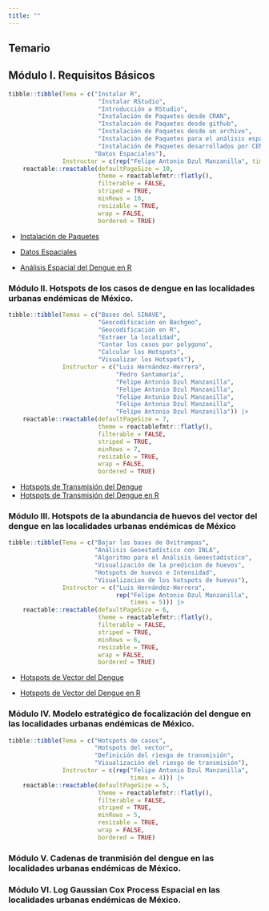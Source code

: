 ```yaml
---
title: ""
---
```


## Temario

## Módulo I. Requisitos Básicos

```r
tibble::tibble(Tema = c("Instalar R",
                         "Instalar RStudio",
                         "Introducción a RStudio",
                         "Instalación de Paquetes desde CRAN",
                         "Instalación de Paquetes desde github",
                         "Instalación de Paquetes desde un archivo",
                         "Instalación de Paquetes para el análisis espacial",
                         "Instalación de Paquetes desarrollados por CENAPRECE-InDRE",
                        "Datos Espaciales"),
               Instructor = c(rep("Felipe Antonio Dzul Manzanilla", times = 9))) |>
    reactable::reactable(defaultPageSize = 10,
                         theme = reactablefmtr::flatly(),
                         filterable = FALSE,
                         striped = TRUE,
                         minRows = 10,
                         resizable = TRUE, 
                         wrap = FALSE, 
                         bordered = TRUE)

```

-   [Instalación de Paquetes](https://calm-hummingbird-41cb33.netlify.app/talks/pkg_installation/#/)

-   [Datos Espaciales](https://calm-hummingbird-41cb33.netlify.app/talks/spatial_data/#/)

-   [Análisis Espacial del Dengue en R](https://calm-hummingbird-41cb33.netlify.app/talks/spatial_analysis_dengue/#/)

### Módulo II. Hotspots de los casos de dengue en las localidades urbanas endémicas de México.

```r
tibble::tibble(Temas = c("Bases del SINAVE",
                         "Geocodificación en Bachgeo",
                         "Geocodificación en R",
                         "Extraer la localidad",
                         "Contar los casos por polygono",
                         "Calcular los Hotspots",
                         "Visualizar los Hotspots"),
               Instructor = c("Luis Hernández-Herrera",
                              "Pedro Santamaría",
                              "Felipe Antonio Dzul Manzanilla",
                              "Felipe Antonio Dzul Manzanilla",
                              "Felipe Antonio Dzul Manzanilla",
                              "Felipe Antonio Dzul Manzanilla",
                              "Felipe Antonio Dzul Manzanilla")) |>
    reactable::reactable(defaultPageSize = 7,
                         theme = reactablefmtr::flatly(),
                         filterable = FALSE,
                         striped = TRUE,
                         minRows = 7,
                         resizable = TRUE, 
                         wrap = FALSE, 
                         bordered = TRUE)

```

-   [Hotspots de Transmisión del Dengue](https://calm-hummingbird-41cb33.netlify.app/talks/hotspots_cases/#/)
-   [Hotspots de Transmisión del Dengue en R](https://calm-hummingbird-41cb33.netlify.app/talks/hotspots_cases_R/#/)

### Módulo III. Hotspots de la abundancia de huevos del vector del dengue en las localidades urbanas endémicas de México

```r
tibble::tibble(Tema = c("Bajar las bases de Ovitrampas",
                        "Análisis Geoestadístico con INLA",
                        "Algoritmo para el Análisis Geoestadístico",
                        "Visualización de la predicion de huevos",
                        "Hotspots de huevos e Intensidad",
                        "Visualizacion de los hotspots de huevos"),
               Instructor = c("Luis Hernández-Herrera",
                              rep("Felipe Antonio Dzul Manzanilla", 
                                  times = 5))) |>
    reactable::reactable(defaultPageSize = 6,
                         theme = reactablefmtr::flatly(),
                         filterable = FALSE,
                         striped = TRUE,
                         minRows = 6,
                         resizable = TRUE, 
                         wrap = FALSE, 
                         bordered = TRUE)

```

-   [Hotspots de Vector del Dengue](https://animated-longma-729cee.netlify.app/talks/hotspots_eggs/#1)

-   [Hotspots de Vector del Dengue en R](https://animated-longma-729cee.netlify.app/talks/hotspots_eggs_r/#1)

### Módulo IV. Modelo estratégico de focalización del dengue en las localidades urbanas endémicas de México.

```r
tibble::tibble(Tema = c("Hotspots de casos",
                        "Hotspots del vector",
                        "Definición del riesgo de transmisión",
                        "Visualización del riesgo de transmisión"),
               Instructor = c(rep("Felipe Antonio Dzul Manzanilla", 
                                  times = 4))) |>
    reactable::reactable(defaultPageSize = 5,
                         theme = reactablefmtr::flatly(),
                         filterable = FALSE,
                         striped = TRUE,
                         minRows = 5,
                         resizable = TRUE, 
                         wrap = FALSE, 
                         bordered = TRUE)

```

### Módulo V. Cadenas de tranmisión del dengue en las localidades urbanas endémicas de México.

### Módulo VI. Log Gaussian Cox Process Espacial en las localidades urbanas endémicas de México.

